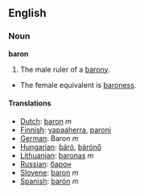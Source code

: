 ==English==
=== Noun ===

'''baron'''

#The male ruler of a [[barony]].
*The female equivalent is [[baroness]].

====Translations====
*[[Dutch]]: [[baron]] ''m''
*[[Finnish]]: [[vapaaherra]], [[paroni]]
*[[German]]: Baron ''m''
*[[Hungarian]]: [[báró]], [[bárónő]]
*[[Lithuanian]]: [[baronas]] ''m''
*[[Russian]]: [[барон]]
*[[Slovene]]: [[baron]] ''m''
*[[Spanish]]: [[barón]] ''m''